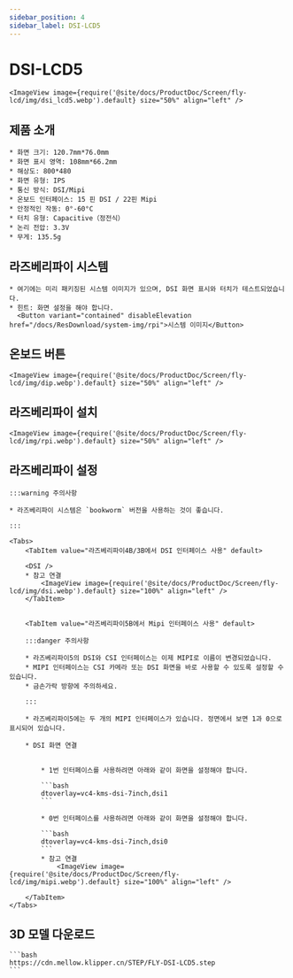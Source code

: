 ```yaml
---
sidebar_position: 4
sidebar_label: DSI-LCD5
---
```







# DSI-LCD5

    <ImageView image={require('@site/docs/ProductDoc/Screen/fly-lcd/img/dsi_lcd5.webp').default} size="50%" align="left" />

## 제품 소개

    * 화면 크기: 120.7mm*76.0mm
    * 화면 표시 영역: 108mm*66.2mm
    * 해상도: 800*480
    * 화면 유형: IPS
    * 통신 방식: DSI/Mipi
    * 온보드 인터페이스: 15 핀 DSI / 22핀 Mipi
    * 안정적인 작동: 0°-60°C
    * 터치 유형: Capacitive（정전식）
    * 논리 전압: 3.3V
    * 무게: 135.5g

## 라즈베리파이 시스템
    * 여기에는 미리 패키징된 시스템 이미지가 있으며, DSI 화면 표시와 터치가 테스트되었습니다.
    * 힌트: 화면 설정을 해야 합니다.
      <Button variant="contained" disableElevation href="/docs/ResDownload/system-img/rpi">시스템 이미지</Button>

## 온보드 버튼

    <ImageView image={require('@site/docs/ProductDoc/Screen/fly-lcd/img/dip.webp').default} size="50%" align="left" />

## 라즈베리파이 설치

    <ImageView image={require('@site/docs/ProductDoc/Screen/fly-lcd/img/rpi.webp').default} size="50%" align="left" />

## 라즈베리파이 설정

    :::warning 주의사항

    * 라즈베리파이 시스템은 `bookworm` 버전을 사용하는 것이 좋습니다.

    :::

    <Tabs>
        <TabItem value="라즈베리파이4B/3B에서 DSI 인터페이스 사용" default>
        
        <DSI />
        * 참고 연결
            <ImageView image={require('@site/docs/ProductDoc/Screen/fly-lcd/img/dsi.webp').default} size="100%" align="left" />
        </TabItem>


        <TabItem value="라즈베리파이5B에서 Mipi 인터페이스 사용" default>

        :::danger 주의사항

        * 라즈베리파이5의 DSI와 CSI 인터페이스는 이제 MIPI로 이름이 변경되었습니다.
        * MIPI 인터페이스는 CSI 카메라 또는 DSI 화면을 바로 사용할 수 있도록 설정할 수 있습니다.
        * 금손가락 방향에 주의하세요.

        :::

        * 라즈베리파이5에는 두 개의 MIPI 인터페이스가 있습니다. 정면에서 보면 1과 0으로 표시되어 있습니다.

        * DSI 화면 연결


            * 1번 인터페이스를 사용하려면 아래와 같이 화면을 설정해야 합니다.

            ```bash
            dtoverlay=vc4-kms-dsi-7inch,dsi1
            ```

            * 0번 인터페이스를 사용하려면 아래와 같이 화면을 설정해야 합니다.

            ```bash
            dtoverlay=vc4-kms-dsi-7inch,dsi0
            ```
            * 참고 연결
                <ImageView image={require('@site/docs/ProductDoc/Screen/fly-lcd/img/mipi.webp').default} size="100%" align="left" />

        </TabItem>
    </Tabs>


## 3D 모델 다운로드

    ```bash
    https://cdn.mellow.klipper.cn/STEP/FLY-DSI-LCD5.step
    ```